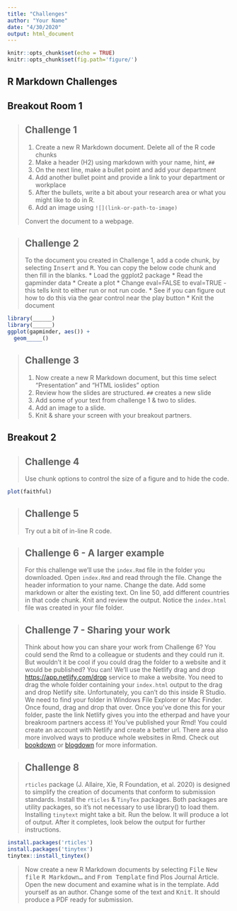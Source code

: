 ```yaml
---
title: "Challenges"
author: "Your Name"
date: "4/30/2020"
output: html_document
---
```


```r
knitr::opts_chunk$set(echo = TRUE)
knitr::opts_chunk$set(fig.path='figure/')
```

## R Markdown Challenges

## Breakout Room 1 

> ## Challenge 1
>
> 1. Create a new R Markdown document. Delete all of the R code chunks
> 2. Make a header (H2) using markdown with your name, hint, `##`
> 3. On the next line, make a bullet point and add your department
> 4. Add another bullet point and provide a link to your department or workplace
> 5. After the bullets, write a bit about your research area or what you might like to do in R. 
> 6. Add an image using `![](link-or-path-to-image)`
>
> Convert the document to a webpage.

> ## Challenge 2
>
> To the document you created in Challenge 1, add a code chunk, by selecting <kbd>Insert</kbd> and <kbd>R</kbd>. You can copy the below code chunk and then fill in the blanks. 
> * Load the ggplot2 package
> * Read the gapminder data
> * Create a plot
> * Change eval=FALSE to eval=TRUE - this tells knit to either run or not run code. 
> * See if you can figure out how to do this via the gear control near the play button 
> * Knit the document

```r
library(______)
library(______)
ggplot(gapminder, aes()) +
  geom_____()
```

> ## Challenge 3
>
> 1. Now create a new R Markdown document, but this time select "Presentation" and "HTML ioslides" option
> 2. Review how the slides are structured. `##` creates a new slide
> 3. Add some of your text from challenge 1 & two to slides. 
> 4. Add an image to a slide. 
> 5. Knit & share your screen with your breakout partners.
>

## Breakout 2

> ## Challenge 4
> Use chunk options to control the size of a figure and to hide the code.

```r
plot(faithful)
```

> ## Challenge 5
>
>Try out a bit of in-line R code.

> ## Challenge 6 - A larger example 
> For this challenge we'll use the `index.Rmd` file in the folder you downloaded.
> Open `index.Rmd` and read through the file. Change the header information to your name. Change the date. Add some markdown or alter the existing text. On line 50, add different countries in that code chunk. Knit and review the output. Notice the `index.html` file was created in your file folder. 

> ## Challenge 7 - Sharing your work
> Think about how you can share your work from Challenge 6? You could send the Rmd to a colleague or students and they could run it. But wouldn't it be cool if you could drag the folder to a website and it would be published? You can! We'll use the Netlify drag and drop <https://app.netlify.com/drop> service to make a website. You need to drag the whole folder containing your `index.html` output to the drag and drop Netlify site. Unfortunately, you can't do this inside R Studio. We need to find your folder in Windows File Explorer or Mac Finder. Once found, drag and drop that over. 
> Once you've done this for your folder, paste the link Netlify gives you into the etherpad and have your breakroom partners access it! You've published your Rmd! You could create an account with Netlify and create a better url. There area also more involved ways to produce whole websites in Rmd. Check out [bookdown](https://bookdown.org/) or [blogdown](https://bookdown.org/yihui/blogdown/) for more information. 


>## Challenge 8
>`rticles` package (J. Allaire, Xie, R Foundation, et al. 2020) is designed to simplify the creation of documents that conform to submission standards.
> Install the `rticles` & `TinyTex` packages. Both packages are utility packages, so it's not necessary to use library() to load them. Installing `tinytext` might take a bit. 
> Run the below. It will produce a lot of output. After it completes, look below the output for further instructions. 

```r
install.packages('rticles')
install.packages('tinytex')
tinytex::install_tinytex()
```

> Now create a new R Markdown documents by selecting <kbd>File</kbd> <kbd>New file</kbd> <kbd>R Markdown...</kbd> and <kbd>From Template</kbd> find Plos Journal Article. Open the new document and examine what is in the template. Add yourself as an author. Change some of the text and <kbd>Knit</kbd>. It should produce a PDF ready for submission. 

